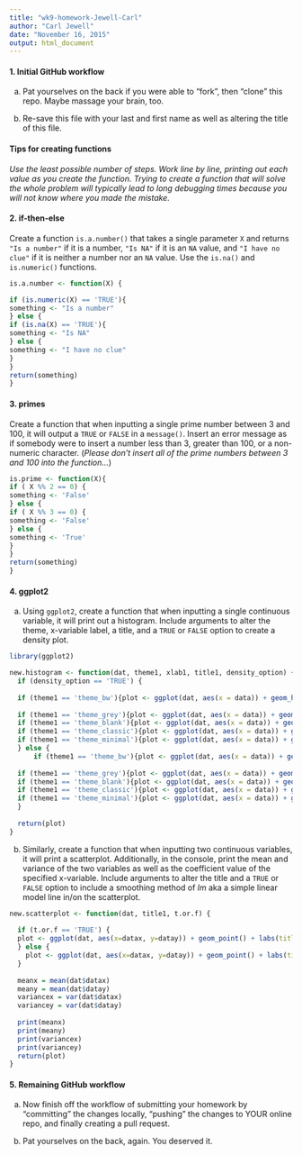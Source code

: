 ```yaml
---
title: "wk9-homework-Jewell-Carl"
author: "Carl Jewell"
date: "November 16, 2015"
output: html_document
---
```


#### 1. Initial GitHub workflow

a. Pat yourselves on the back if you were able to "fork", then "clone" this repo. Maybe massage your brain, too.

b. Re-save this file with your last and first name as well as altering the title of this file.

#### Tips for creating functions

*Use the least possible number of steps. Work line by line, printing out each value as you create the function. Trying to create a function that will solve the whole problem will typically lead to long debugging times because you will not know where you made the mistake.*

#### 2. if-then-else
Create a function `is.a.number()` that takes a single parameter `X` and returns `"Is a number"` if it is a number, `"Is NA"` if it is an `NA` value, and `"I have no clue"` if it is neither a number nor an `NA` value. Use the `is.na()` and `is.numeric()` functions.

```r
is.a.number <- function(X) {

if (is.numeric(X) == 'TRUE'){
something <- "Is a number"
} else {
if (is.na(X) == 'TRUE'){
something <- "Is NA"
} else {
something <- "I have no clue"
}
}
return(something)
}
```

#### 3. primes 
Create a function that when inputting a single prime number between 3 and 100, it will output a `TRUE` or `FALSE` in a `message()`. Insert an error message as if somebody were to insert a number less than 3, greater than 100, or a non-numeric character. (*Please don't insert all of the prime numbers between 3 and 100 into the function...*)

```r
is.prime <- function(X){
if ( X %% 2 == 0) { 
something <- 'False'
} else {
if ( X %% 3 == 0) {
something <- 'False'
} else { 
something <- 'True'
}
}
return(something)
}
```

#### 4. ggplot2

a. Using `ggplot2`, create a function that when inputting a single continuous variable, it will print out a histogram. Include arguments to alter the theme, x-variable label, a title, and a `TRUE` or `FALSE` option to create a density plot.

```r
library(ggplot2)

new.histogram <- function(dat, theme1, xlab1, title1, density_option) {
  if (density_option == 'TRUE') {
  
  if (theme1 == 'theme_bw'){plot <- ggplot(dat, aes(x = data)) + geom_histogram() + labs(title = title1) + labs(x = xlab1) + theme_bw() + geom_density()}
    
  if (theme1 == 'theme_grey'){plot <- ggplot(dat, aes(x = data)) + geom_histogram() + labs(title = title1) + labs(x = xlab1) + theme_grey() + geom_density()}
  if (theme1 == 'theme_blank'){plot <- ggplot(dat, aes(x = data)) + geom_histogram() + labs(title = title1) + labs(x = xlab1) + theme_blank() + geom_density()}
  if (theme1 == 'theme_classic'){plot <- ggplot(dat, aes(x = data)) + geom_histogram() + labs(title = title1) + labs(x = xlab1) + theme_classic() + geom_density()}
  if (theme1 == 'theme_minimal'){plot <- ggplot(dat, aes(x = data)) + geom_histogram() + labs(title = title1) + labs(x = xlab1) + theme_minimal() + geom_density()}
  } else {
      if (theme1 == 'theme_bw'){plot <- ggplot(dat, aes(x = data)) + geom_histogram() + labs(title = title1) + labs(x = xlab1) + theme_bw() + geom_density()}
    
  if (theme1 == 'theme_grey'){plot <- ggplot(dat, aes(x = data)) + geom_histogram() + labs(title = title1) + labs(x = xlab1) + theme_grey()}
  if (theme1 == 'theme_blank'){plot <- ggplot(dat, aes(x = data)) + geom_histogram() + labs(title = title1) + labs(x = xlab1) + theme_blank()}
  if (theme1 == 'theme_classic'){plot <- ggplot(dat, aes(x = data)) + geom_histogram() + labs(title = title1) + labs(x = xlab1) + theme_classic()}
  if (theme1 == 'theme_minimal'){plot <- ggplot(dat, aes(x = data)) + geom_histogram() + labs(title = title1) + labs(x = xlab1) + theme_minimal()}
  }
  
  return(plot)
}

```


b. Similarly, create a function that when inputting two continuous variables, it will print a scatterplot. Additionally, in the console, print the mean and variance of the two variables as well as the coefficient value of the specified x-variable.  Include arguments to alter the title and a `TRUE` or `FALSE` option to include a smoothing method of *lm* aka a simple linear model line in/on the scatterplot.

```r
new.scatterplot <- function(dat, title1, t.or.f) {
  
  if (t.or.f == 'TRUE') {
  plot <- ggplot(dat, aes(x=datax, y=datay)) + geom_point() + labs(title = title1) + geom_smooth(method = lm)
  } else {
    plot <- ggplot(dat, aes(x=datax, y=datay)) + geom_point() + labs(title = title1)
  }
    
  meanx = mean(dat$datax)
  meany = mean(dat$datay)
  variancex = var(dat$datax)
  variancey = var(dat$datay)
    
  print(meanx)
  print(meany)
  print(variancex)
  print(variancey)
  return(plot)
}

```


#### 5. Remaining GitHub workflow

a. Now finish off the workflow of submitting your homework by "committing" the changes locally, "pushing" the changes to YOUR online repo, and finally creating a pull request. 

b. Pat yourselves on the back, again.  You deserved it.
